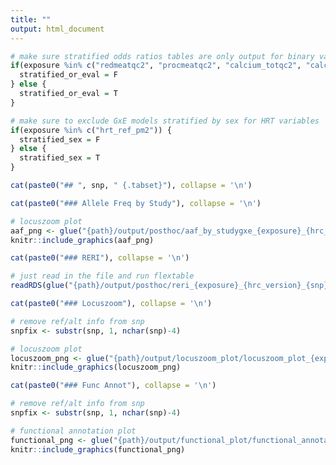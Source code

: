 ```yaml
---
title: ""
output: html_document
---
```



``` r
# make sure stratified odds ratios tables are only output for binary variables (exclude Q4)
if(exposure %in% c("redmeatqc2", "procmeatqc2", "calcium_totqc2", "calcium_dietqc2", "folate_dietqc2", "folate_totqc2", "fruitqc2", "fiberqc2", "vegetableqc2")) {
  stratified_or_eval = F
} else {
  stratified_or_eval = T
}

# make sure to exclude GxE models stratified by sex for HRT variables
if(exposure %in% c("hrt_ref_pm2")) {
  stratified_sex = F
} else {
  stratified_sex = T
}
```




``` r
cat(paste0("## ", snp, " {.tabset}"), collapse = '\n')
```




```r
cat(paste0("### Allele Freq by Study"), collapse = '\n')
```

```r
# locuszoom plot
aaf_png <- glue("{path}/output/posthoc/aaf_by_studygxe_{exposure}_{hrc_version}_{snp}_dose.png")
knitr::include_graphics(aaf_png)
```

<!-- ```{r, results = 'asis',  eval = stratified_sex} -->
<!-- cat(paste0("### GxE stratified by sex"), collapse = '\n') -->

<!-- rawHTML <- paste(readLines(glue("{path}/output/posthoc/gxe_models_{exposure}_{hrc_version}_{snp}_dose_{glue_collapse(sort(covariates), sep = '_')}_stratified_by_sex.html"))) -->
<!-- cat(paste(rawHTML, collapse = "\n"), "\n") -->
<!-- ``` -->

<!-- ```{r, results = 'asis',  eval = stratified_sex} -->
<!-- cat(paste0("### GxE stratified by tumor site"), collapse = '\n') -->

<!-- rawHTML <- paste(readLines(glue("{path}/output/posthoc/gxe_models_{exposure}_{hrc_version}_{snp}_dose_{glue_collapse(sort(covariates), sep = '_')}_stratified_by_cancer_site_sum2.html"))) -->
<!-- cat(paste(rawHTML, collapse = "\n"), "\n") -->
<!-- ``` -->

<!-- ```{r, results = 'asis',  eval = stratified_sex} -->
<!-- cat(paste0("### GxE stratified by study design"), collapse = '\n') -->

<!-- rawHTML <- paste(readLines(glue("{path}/output/posthoc/gxe_models_{exposure}_{hrc_version}_{snp}_dose_{glue_collapse(sort(covariates), sep = '_')}_stratified_by_study_design.html"))) -->
<!-- cat(paste(rawHTML, collapse = "\n"), "\n") -->
<!-- ``` -->


```r
cat(paste0("### RERI"), collapse = '\n')
```
```r
# just read in the file and run flextable
readRDS(glue("{path}/output/posthoc/reri_{exposure}_{hrc_version}_{snp}_dose_{glue_collapse(covariates, sep = '_')}.rds"))
```




<!-- ```{r, echo = F, results = 'asis'} -->
<!-- cat(paste0("### Interaction Plot"), collapse = '\n') -->
<!-- ``` -->
<!-- ```{r, out.width = '125%'} -->
<!-- # remove ref/alt info from snp -->
<!-- snpfix <- substr(snp, 1, nchar(snp)-4) -->

<!-- # interaction plot -->
<!-- interactionplot_file <- glue("{path}/output/posthoc/interaction_plot_{exposure}_{hrc_version}_{snp}_dose_{glue_collapse(sort(covariates), sep = '_')}.png") -->
<!-- knitr::include_graphics(interactionplot_file) -->

<!-- ``` -->



```r
cat(paste0("### Locuszoom"), collapse = '\n')
```
```r
# remove ref/alt info from snp
snpfix <- substr(snp, 1, nchar(snp)-4)

# locuszoom plot
locuszoom_png <- glue("{path}/output/locuszoom_plot/locuszoom_plot_{exposure}_{hrc_version}_{method}_{snpfix}.png")
knitr::include_graphics(locuszoom_png)
```



```r
cat(paste0("### Func Annot"), collapse = '\n')
```
```r
# remove ref/alt info from snp
snpfix <- substr(snp, 1, nchar(snp)-4)

# functional annotation plot
functional_png <- glue("{path}/output/functional_plot/functional_annotation_{snpfix}.png")
knitr::include_graphics(functional_png)
```



